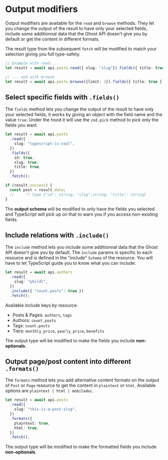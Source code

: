 # Output modifiers

Output modifiers are available for the `read` and `browse` methods. They let you change the output of the result to have only your selected fields, include some additionnal data that the Ghost API doesn't give you by default or get the content in different formats.

The result type from the subsequent `fetch` will be modified to match your selection giving you full type-safety.

```ts /fields({ title: true })/
// Example with read...
let result = await api.posts.read({ slug: "slug"}).fields({ title: true }).fetch();

// ... and with browse
let result = await api.posts.browse({limit: 2}).fields({ title: true }).fetch();
```

## Select specific fields with `.fields()`

The `fields` method lets you change the output of the result to have only your selected fields, it works by giving an object with the field name and the value `true`. Under the hood it will use the `zod.pick` method to pick only the fields you want.

```typescript
let result = await api.posts
  .read({
    slug: "typescript-is-cool",
  })
  .fields({
    id: true,
    slug: true,
    title: true,
  })
  .fetch();

if (result.success) {
  const post = result.data;
  //     ^? type {"id": string; "slug":string; "title": string}
}
```

The **output schema** will be modified to only have the fields you selected and TypeScript will pick up on that to warn you if you access non-existing fields.

## Include relations with `.include()`

The `include` method lets you include some additionnal data that the Ghost API doesn't give you by default. The `include` params is specific to each resource and is defined in the "include" `Schema` of the resource. You will have to let TypeScript guide you to know what you can include.

```typescript
let result = await api.authors
  .read({
    slug: "phildl",
  })
  .include({ "count.posts": true })
  .fetch();
```

Available include keys by resource:

- Posts & Pages: `authors`, `tags`
- Authors: `count.posts`
- Tags: `count.posts`
- Tiers: `monthly_price`, `yearly_price`, `benefits`

The output type will be modified to make the fields you include **non-optionals**.

## Output page/post content into different `.formats()`

The `formats` method lets you add alternative content formats on the output of `Post` or `Page` resource to get the content in `plaintext` or `html`. Available options are `plaintext | html | mobiledoc`.

```typescript
let result = await api.posts
  .read({
    slug: "this-is-a-post-slug",
  })
  .formats({
    plaintext: true,
    html: true,
  })
  .fetch();
```

The output type will be modified to make the formatted fields you include **non-optionals**.
